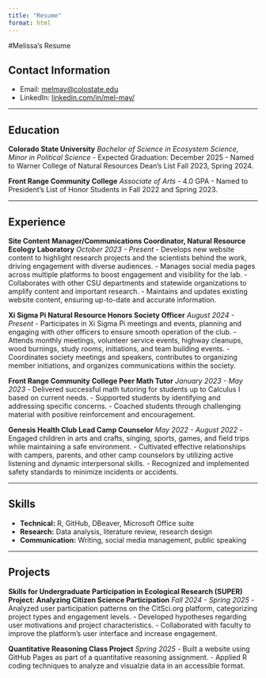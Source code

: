 ```yaml
---
title: "Resume"
format: html
---
```


#Melissa's Resume

## Contact Information
- Email: [melmay@colostate.edu](mailto:melmay@colostate.edu)
- LinkedIn: [linkedin.com/in/mel-may/](https://www.linkedin.com/in/mel-may/)

---

## Education

**Colorado State University**
_Bachelor of Science in Ecosystem Science, Minor in Political Science_
- Expected Graduation: December 2025
- Named to Warner College of Natural Resources Dean's List Fall 2023, Spring 2024.

**Front Range Community College**
_Associate of Arts_
- 4.0 GPA
- Named to President's List of Honor Students in Fall 2022 and Spring 2023.

---

## Experience

**Site Content Manager/Communications Coordinator, Natural Resource Ecology Laboratory**
_October 2023 - Present_
- Develops new website content to highlight research projects and the scientists behind the work, driving engagement with diverse audiences.
- Manages social media pages across multiple platforms to boost engagement and visibility for the lab.
- Collaborates with other CSU departments and statewide organizations to amplify content and important research.
- Maintains and updates existing website content, ensuring up-to-date and accurate information.

**Xi Sigma Pi Natural Resource Honors Society Officer**
_August 2024 - Present_
- Participates in Xi Sigma Pi meetings and events, planning and engaging with other officers to ensure smooth operation of the club.
- Attends monthly meetings, volunteer service events, highway cleanups, wood burnings, study rooms, initiations, and team building events.
- Coordinates society meetings and speakers, contributes to organizing member initiations, and organizes communications within the society.

**Front Range Community College Peer Math Tutor**
_January 2023 - May 2023_
- Delivered successful math tutoring for students up to Calculus I based on current needs.
- Supported students by identifying and addressing specific concerns.
- Coached students through challenging material with positive reinforcement and encouragement.

**Genesis Health Club Lead Camp Counselor**
_May 2022 - August 2022_
- Engaged children in arts and crafts, singing, sports, games, and field trips while maintaining a safe environment.
- Cultivated effective relationships with campers, parents, and other camp counselors by utilizing active listening and dynamic interpersonal skills.
- Recognized and implemented safety standards to minimize incidents or accidents.

---

## Skills
- **Technical:** R, GitHub, DBeaver, Microsoft Office suite
- **Research:** Data analysis, literature review, research design
- **Communication:** Writing, social media management, public speaking

---

## Projects

**Skills for Undergraduate Participation in Ecological Research (SUPER) Project: Analyzing Citizen Science Participation**
_Fall 2024 - Spring 2025_
- Analyzed user participation patterns on the CitSci.org platform, categorizing project types and engagement levels.
- Developed hypotheses regarding user motivations and project characteristics.
- Collaborated with faculty to improve the platform's user interface and increase engagement.

**Quantitative Reasoning Class Project**
_Spring 2025_
- Built a website using GitHub Pages as part of a quantitative reasoning assignment.
- Applied R coding techniques to analyze and visualzie data in an accessible format.